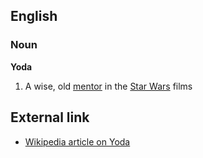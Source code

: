 ==English==
===Noun===
'''Yoda'''

#A wise, old [[mentor]] in the [[Star Wars]] films

==External link==
*[[w:Yoda|Wikipedia article on Yoda]]